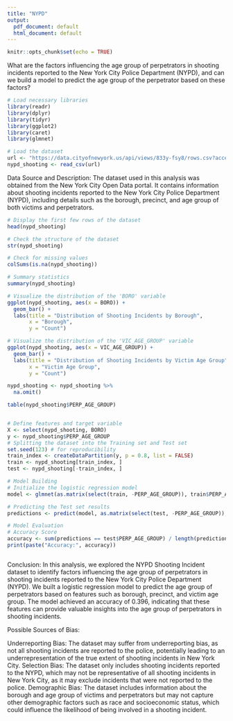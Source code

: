 ```yaml
---
title: "NYPD"
output:
  pdf_document: default
  html_document: default
---
```


```r
knitr::opts_chunk$set(echo = TRUE)
```

What are the factors influencing the age group of perpetrators in shooting incidents reported to the New York City Police Department (NYPD), and can we build a model to predict the age group of the perpetrator based on these factors?


```r
# Load necessary libraries
library(readr)
library(dplyr)
library(tidyr)
library(ggplot2)
library(caret)
library(glmnet)

# Load the dataset
url <- "https://data.cityofnewyork.us/api/views/833y-fsy8/rows.csv?accessType=DOWNLOAD"
nypd_shooting <- read_csv(url)
```
Data Source and Description:
The dataset used in this analysis was obtained from the New York City Open Data portal. It contains information about shooting incidents reported to the New York City Police Department (NYPD), including details such as the borough, precinct, and age group of both victims and perpetrators.

```r
# Display the first few rows of the dataset
head(nypd_shooting)
```


```r
# Check the structure of the dataset
str(nypd_shooting)
```


```r
# Check for missing values
colSums(is.na(nypd_shooting))
```


```r
# Summary statistics
summary(nypd_shooting)
```


```r
# Visualize the distribution of the 'BORO' variable
ggplot(nypd_shooting, aes(x = BORO)) +
  geom_bar() +
  labs(title = "Distribution of Shooting Incidents by Borough",
       x = "Borough",
       y = "Count")
```


```r
# Visualize the distribution of the 'VIC_AGE_GROUP' variable
ggplot(nypd_shooting, aes(x = VIC_AGE_GROUP)) +
  geom_bar() +
  labs(title = "Distribution of Shooting Incidents by Victim Age Group",
       x = "Victim Age Group",
       y = "Count")
```




```r
nypd_shooting <- nypd_shooting %>%
  na.omit()
```

```r
table(nypd_shooting$PERP_AGE_GROUP)
```


```r
```

```r
# Define features and target variable
X <- select(nypd_shooting, BORO)
y <- nypd_shooting$PERP_AGE_GROUP
# Splitting the dataset into the Training set and Test set
set.seed(123) # for reproducibility
train_index <- createDataPartition(y, p = 0.8, list = FALSE)
train <- nypd_shooting[train_index, ]
test <- nypd_shooting[-train_index, ]

# Model Building
# Initialize the logistic regression model
model <- glmnet(as.matrix(select(train, -PERP_AGE_GROUP)), train$PERP_AGE_GROUP, family="multinomial")

# Predicting the Test set results
predictions <- predict(model, as.matrix(select(test, -PERP_AGE_GROUP)), type="class")

# Model Evaluation
# Accuracy Score
accuracy <- sum(predictions == test$PERP_AGE_GROUP) / length(predictions)
print(paste("Accuracy:", accuracy))



```


Conclusion:
In this analysis, we explored the NYPD Shooting Incident dataset to identify factors influencing the age group of perpetrators in shooting incidents reported to the New York City Police Department (NYPD). We built a logistic regression model to predict the age group of perpetrators based on features such as borough, precinct, and victim age group. The model achieved an accuracy of 0.396, indicating that these features can provide valuable insights into the age group of perpetrators in shooting incidents.


Possible Sources of Bias:

Underreporting Bias: The dataset may suffer from underreporting bias, as not all shooting incidents are reported to the police, potentially leading to an underrepresentation of the true extent of shooting incidents in New York City.
Selection Bias: The dataset only includes shooting incidents reported to the NYPD, which may not be representative of all shooting incidents in New York City, as it may exclude incidents that were not reported to the police.
Demographic Bias: The dataset includes information about the borough and age group of victims and perpetrators but may not capture other demographic factors such as race and socioeconomic status, which could influence the likelihood of being involved in a shooting incident.
